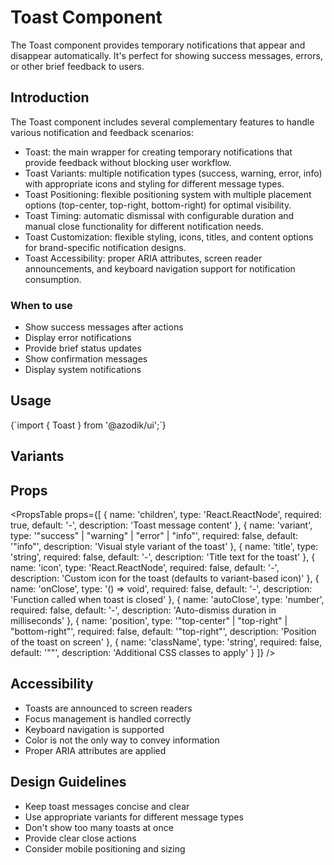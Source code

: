 
# Toast Component

The Toast component provides temporary notifications that appear and disappear automatically. It's perfect for showing success messages, errors, or other brief feedback to users.

## Introduction

The Toast component includes several complementary features to handle various notification and feedback scenarios:

- Toast: the main wrapper for creating temporary notifications that provide feedback without blocking user workflow.
- Toast Variants: multiple notification types (success, warning, error, info) with appropriate icons and styling for different message types.
- Toast Positioning: flexible positioning system with multiple placement options (top-center, top-right, bottom-right) for optimal visibility.
- Toast Timing: automatic dismissal with configurable duration and manual close functionality for different notification needs.
- Toast Customization: flexible styling, icons, titles, and content options for brand-specific notification designs.
- Toast Accessibility: proper ARIA attributes, screen reader announcements, and keyboard navigation support for notification consumption.

### When to use
- Show success messages after actions
- Display error notifications
- Provide brief status updates
- Show confirmation messages
- Display system notifications

## Usage

<CodeBlock language="tsx">
{`import { Toast } from '@azodik/ui';`}
</CodeBlock>

## Variants


## Props

<PropsTable props={[
  {
    name: 'children',
    type: 'React.ReactNode',
    required: true,
    default: '-',
    description: 'Toast message content'
  },
  {
    name: 'variant',
    type: '"success" | "warning" | "error" | "info"',
    required: false,
    default: '"info"',
    description: 'Visual style variant of the toast'
  },
  {
    name: 'title',
    type: 'string',
    required: false,
    default: '-',
    description: 'Title text for the toast'
  },
  {
    name: 'icon',
    type: 'React.ReactNode',
    required: false,
    default: '-',
    description: 'Custom icon for the toast (defaults to variant-based icon)'
  },
  {
    name: 'onClose',
    type: '() => void',
    required: false,
    default: '-',
    description: 'Function called when toast is closed'
  },
  {
    name: 'autoClose',
    type: 'number',
    required: false,
    default: '-',
    description: 'Auto-dismiss duration in milliseconds'
  },
  {
    name: 'position',
    type: '"top-center" | "top-right" | "bottom-right"',
    required: false,
    default: '"top-right"',
    description: 'Position of the toast on screen'
  },
  {
    name: 'className',
    type: 'string',
    required: false,
    default: '""',
    description: 'Additional CSS classes to apply'
  }
]} />

## Accessibility

- Toasts are announced to screen readers
- Focus management is handled correctly
- Keyboard navigation is supported
- Color is not the only way to convey information
- Proper ARIA attributes are applied

## Design Guidelines

- Keep toast messages concise and clear
- Use appropriate variants for different message types
- Don't show too many toasts at once
- Provide clear close actions
- Consider mobile positioning and sizing

<ComponentNavigation />
